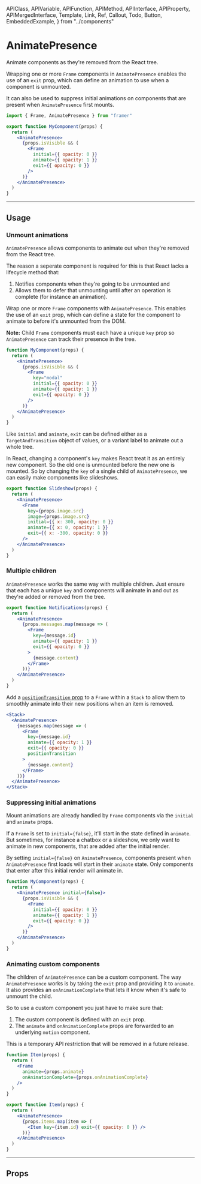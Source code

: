 <!-- 👋 Editing this file? Need help? → https://github.com/framer/api-docs/blob/master/CONTRIBUTING.md -->

  APIClass,
  APIVariable,
  APIFunction,
  APIMethod,
  APIInterface,
  APIProperty,
  APIMergedInterface,
  Template,
  Link,
  Ref,
  Callout,
  Todo,
  Button,
  EmbeddedExample,
} from "../components"


# AnimatePresence

<span className="lead">
  Animate components as they're removed from the React tree.
</span>

<div>

Wrapping one or more `Frame` components in `AnimatePresence` enables the use of an `exit` prop, which can define an animation to use when a component is unmounted.

It can also be used to suppress initial animations on components that are present when `AnimatePresence` first mounts.

</div>

```jsx
import { Frame, AnimatePresence } from "framer"

export function MyComponent(props) {
  return (
    <AnimatePresence>
      {props.isVisible && (
        <Frame
          initial={{ opacity: 0 }}
          animate={{ opacity: 1 }}
          exit={{ opacity: 0 }}
        />
      )}
    </AnimatePresence>
  )
}
```

---

## Usage

### Unmount animations

`AnimatePresence` allows components to animate out when they're removed from the React tree.

The reason a seperate component is required for this is that React lacks a lifecycle method that:

1. Notifies components when they're going to be unmounted and
2. Allows them to defer that unmounting until after an operation is complete (for instance an animation).

<div>

Wrap one or more `Frame` components with `AnimatePresence`. This enables the use of an `exit` prop, which can define a state for the component to animate to before it's unmounted from the DOM.

**Note:** Child `Frame` components must each have a unique `key` prop so `AnimatePresence` can track their presence in the tree.

</div>

```jsx
function MyComponent(props) {
  return (
    <AnimatePresence>
      {props.isVisible && (
        <Frame
          key="modal"
          initial={{ opacity: 0 }}
          animate={{ opacity: 1 }}
          exit={{ opacity: 0 }}
        />
      )}
    </AnimatePresence>
  )
}
```

Like `initial` and `animate`, `exit` can be defined either as a `TargetAndTransition` object of values, or a variant label to animate out a whole tree.

<div>

In React, changing a component's `key` makes React treat it as an entirely new component. So the old one is unmounted before the new one is mounted. So by changing the `key` of a single child of `AnimatePresence`, we can easily make components like slideshows.

</div>

<EmbeddedExample background="#151515">
  <AnimatePresenceExample />
</EmbeddedExample>

```jsx
export function Slideshow(props) {
  return (
    <AnimatePresence>
      <Frame
        key={props.image.src}
        image={props.image.src}
        initial={{ x: 300, opacity: 0 }}
        animate={{ x: 0, opacity: 1 }}
        exit={{ x: -300, opacity: 0 }}
      />
    </AnimatePresence>
  )
}
```

### Multiple children

<div>

`AnimatePresence` works the same way with multiple children. Just ensure that each has a unique `key` and components will animate in and out as they're added or removed from the tree.

</div>

```jsx
export function Notifications(props) {
  return (
    <AnimatePresence>
      {props.messages.map(message => (
        <Frame
          key={message.id}
          animate={{ opacity: 1 }}
          exit={{ opacity: 0 }}
        >
          {message.content}
        </Frame>
      ))}
    </AnimatePresence>
  )
}
```

Add a [`positionTransition` prop](/api/frame/#animationprops.positiontransition) to a `Frame` within a `Stack` to allow them to smoothly animate into their new positions when an item is removed.

```jsx
<Stack>
  <AnimatePresence>
    {messages.map(message => (
      <Frame
        key={message.id}
        animate={{ opacity: 1 }}
        exit={{ opacity: 0 }}
        positionTransition
      >
        {message.content}
      </Frame>
    ))}
  </AnimatePresence>
</Stack>
```

### Suppressing initial animations

<div>

Mount animations are already handled by `Frame` components via the `initial` and `animate` props.

If a `Frame` is set to `initial={false}`, it'll start in the state defined in `animate`. But sometimes, for instance a chatbox or a slideshow, we only want to animate in new components, that are added after the initial render.

By setting `initial={false}` on `AnimatePresence`, components present when `AnimatePresence` first loads will start in their `animate` state. Only components that enter after this initial render will animate in.

</div>

```jsx highlight=3,6-7
function MyComponent(props) {
  return (
    <AnimatePresence initial={false}>
      {props.isVisible && (
        <Frame
          initial={{ opacity: 0 }}
          animate={{ opacity: 1 }}
          exit={{ opacity: 0 }}
        />
      )}
    </AnimatePresence>
  )
}
```

### Animating custom components

<div>

The children of `AnimatePresence` can be a custom component. The way `AnimatePresence` works is by taking the `exit` prop and providing it to `animate`. It also provides an `onAnimationComplete` that lets it know when it's safe to unmount the child.

So to use a custom component you just have to make sure that:

1. The custom component is defined with an `exit` prop.
2. The `animate` and `onAnimationComplete` props are forwarded to an underlying `motion` component.

This is a temporary API restriction that will be removed in a future release.

</div>

```jsx
function Item(props) {
  return (
    <Frame
      animate={props.animate}
      onAnimationComplete={props.onAnimationComplete}
    />
  )
}

export function Item(props) {
  return (
    <AnimatePresence>
      {props.items.map(item => (
        <Item key={item.id} exit={{ opacity: 0 }} />
      ))}
    </AnimatePresence>
  )
}
```

---

## Props

<APIProperty name="AnimatePresenceProps.initial" />
<APIProperty name="AnimatePresenceProps.custom" />
<APIProperty name="AnimatePresenceProps.onExitComplete" />
